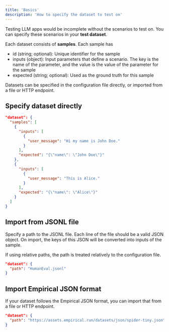 ```yaml
---
title: 'Basics'
description: 'How to specify the dataset to test on'
---
```


Testing LLM apps would be incomplete without the scenarios to test on. You
can specify these scenarios in your **test dataset**.

Each dataset consists of **samples**. Each sample has

- id (string; optional): Unique identifier for the sample
- inputs (object): Input parameters that define a scenario. The key is the
  name of the parameter, and the value is the value of the parameter for the sample
- expected (string; optional): Used as the ground truth for this sample

Datasets can be specified in the configuration file directly, or imported from
a file or HTTP endpoint.

## Specify dataset directly

```json
"dataset": {
  "samples": [
    {
      "inputs": [
        {
          "user_message": "Hi my name is John Doe."
        }
      ],
      "expected": "{\"name\": \"John Doe\"}"
    },
    {
      "inputs": [
        {
          "user_message": "This is Alice."
        }
      ],
      "expected": "{\"name\": \"Alice\"}"
    }
  ]
}
```

## Import from JSONL file

Specify a path to the JSONL file. Each line of the file should be a valid JSON object.
On import, the keys of this JSON will be converted into inputs of the sample.

If using relative paths, the path is treated relatively to the configuration file.

```json
"dataset": {
  "path": "HumanEval.jsonl"
}
```

## Import Empirical JSON format

If your dataset follows the Empirical JSON format, you can import that from
a file or HTTP endpoint.

```json
"dataset": {
  "path": "https://assets.empirical.run/datasets/json/spider-tiny.json"
}
```
